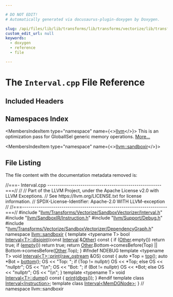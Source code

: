 ```yaml
---

# DO NOT EDIT!
# Automatically generated via docusaurus-plugin-doxygen by Doxygen.

slug: /api/files/lib/lib/transforms/lib/transforms/vectorize/lib/transforms/vectorize/sandboxvectorizer/interval-cpp
custom_edit_url: null
keywords:
  - doxygen
  - reference
  - file

---
```





# The `Interval.cpp` File Reference

<DoxygenPage pluginConfig={pluginConfig}>



## Included Headers

<IncludesList>
<IncludesListItem
  filePath="llvm/Transforms/Vectorize/SandboxVectorizer/Interval.h"
  permalink="/docs/api/files/include/include/llvm/include/llvm/transforms/include/llvm/transforms/vectorize/include/llvm/transforms/vectorize/sandboxvectorizer/interval-h"
  isLocal="true" />
<IncludesListItem
  filePath="llvm/SandboxIR/Instruction.h"
  permalink="/docs/api/files/include/include/llvm/include/llvm/sandboxir/instruction-h"
  isLocal="true" />
<IncludesListItem
  filePath="llvm/Support/Debug.h"
  permalink="/docs/api/files/include/include/llvm/include/llvm/support/debug-h"
  isLocal="true" />
<IncludesListItem
  filePath="llvm/Transforms/Vectorize/SandboxVectorizer/DependencyGraph.h"
  permalink="/docs/api/files/include/include/llvm/include/llvm/transforms/include/llvm/transforms/vectorize/include/llvm/transforms/vectorize/sandboxvectorizer/dependencygraph-h"
  isLocal="true" />
</IncludesList>

## Namespaces Index

<MembersIndex>

<MembersIndexItem
  type="namespace"
  name={<><a href="/docs/api/namespaces/llvm">llvm</a></>}>
This is an optimization pass for GlobalISel generic memory operations. <a href="/docs/api/namespaces/llvm/#details">More...</a>
</MembersIndexItem>

<MembersIndexItem
  type="namespace"
  name={<><a href="/docs/api/namespaces/llvm/sandboxir">llvm::sandboxir</a></>}>
</MembersIndexItem>

</MembersIndex>


## File Listing

The file content with the documentation metadata removed is:

<ProgramListing>

<Link id="l00001" /><CodeLine lineNumber="1"><span class="doxyHighlightComment">//===- Interval.cpp -------------------------------------------------------===//</span></CodeLine>
<Link id="l00002" /><CodeLine lineNumber="2"><span class="doxyHighlightComment">//</span></CodeLine>
<Link id="l00003" /><CodeLine lineNumber="3"><span class="doxyHighlightComment">// Part of the LLVM Project, under the Apache License v2.0 with LLVM Exceptions.</span></CodeLine>
<Link id="l00004" /><CodeLine lineNumber="4"><span class="doxyHighlightComment">// See https://llvm.org/LICENSE.txt for license information.</span></CodeLine>
<Link id="l00005" /><CodeLine lineNumber="5"><span class="doxyHighlightComment">// SPDX-License-Identifier: Apache-2.0 WITH LLVM-exception</span></CodeLine>
<Link id="l00006" /><CodeLine lineNumber="6"><span class="doxyHighlightComment">//</span></CodeLine>
<Link id="l00007" /><CodeLine lineNumber="7"><span class="doxyHighlightComment">//===----------------------------------------------------------------------===//</span></CodeLine>
<Link id="l00008" /><CodeLine lineNumber="8"></CodeLine>
<Link id="l00009" /><CodeLine lineNumber="9"><span class="doxyHighlightPreprocessor">#include &quot;<a href="/docs/api/files/include/include/llvm/include/llvm/transforms/include/llvm/transforms/vectorize/include/llvm/transforms/vectorize/sandboxvectorizer/interval-h">llvm/Transforms/Vectorize/SandboxVectorizer/Interval.h</a>&quot;</span></CodeLine>
<Link id="l00010" /><CodeLine lineNumber="10"><span class="doxyHighlightPreprocessor">#include &quot;<a href="/docs/api/files/include/include/llvm/include/llvm/sandboxir/instruction-h">llvm/SandboxIR/Instruction.h</a>&quot;</span></CodeLine>
<Link id="l00011" /><CodeLine lineNumber="11"><span class="doxyHighlightPreprocessor">#include &quot;<a href="/docs/api/files/include/include/llvm/include/llvm/support/debug-h">llvm/Support/Debug.h</a>&quot;</span></CodeLine>
<Link id="l00012" /><CodeLine lineNumber="12"><span class="doxyHighlightPreprocessor">#include &quot;<a href="/docs/api/files/include/include/llvm/include/llvm/transforms/include/llvm/transforms/vectorize/include/llvm/transforms/vectorize/sandboxvectorizer/dependencygraph-h">llvm/Transforms/Vectorize/SandboxVectorizer/DependencyGraph.h</a>&quot;</span></CodeLine>
<Link id="l00013" /><CodeLine lineNumber="13"></CodeLine>
<Link id="l00014" /><CodeLine lineNumber="14"><span class="doxyHighlightKeyword">namespace </span><span class="doxyHighlight"><a href="/docs/api/namespaces/llvm/sandboxir">llvm::sandboxir</a> &#123;</span></CodeLine>
<Link id="l00015" /><CodeLine lineNumber="15"></CodeLine>
<Link id="l00016" /><CodeLine lineNumber="16" lineLink="/docs/api/classes/llvm/sandboxir/interval/#ab15c1efdc5ca71375a50ecbd423f7fa7"><span class="doxyHighlightKeyword">template</span><span class="doxyHighlight"> &lt;</span><span class="doxyHighlightKeyword">typename</span><span class="doxyHighlight"> T&gt; </span><span class="doxyHighlightKeywordType">bool</span><span class="doxyHighlight"> <a href="/docs/api/classes/llvm/sandboxir/interval/#af9a97e5d9ab0fa2a28ce4315873d3742">Interval&lt;T&gt;::disjoint</a>(</span><span class="doxyHighlightKeyword">const</span><span class="doxyHighlight"> <a href="/docs/api/classes/llvm/sandboxir/interval/#af9a97e5d9ab0fa2a28ce4315873d3742">Interval</a> &amp;<a href="/docs/api/namespaces/llvm/#a9eb4f5b98b70ee4fab9614ed58282c1fa6311ae17c1ee52b36e68aaf4ad066387">Other</a>)</span><span class="doxyHighlightKeyword"> const </span><span class="doxyHighlight">&#123;</span></CodeLine>
<Link id="l00017" /><CodeLine lineNumber="17"><span class="doxyHighlight">  </span><span class="doxyHighlightKeywordFlow">if</span><span class="doxyHighlight"> (<a href="/docs/api/namespaces/llvm/#a9eb4f5b98b70ee4fab9614ed58282c1fa6311ae17c1ee52b36e68aaf4ad066387">Other</a>.empty())</span></CodeLine>
<Link id="l00018" /><CodeLine lineNumber="18"><span class="doxyHighlight">    </span><span class="doxyHighlightKeywordFlow">return</span><span class="doxyHighlight"> </span><span class="doxyHighlightKeyword">true</span><span class="doxyHighlight">;</span></CodeLine>
<Link id="l00019" /><CodeLine lineNumber="19"><span class="doxyHighlight">  </span><span class="doxyHighlightKeywordFlow">if</span><span class="doxyHighlight"> (<a href="/docs/api/namespaces/llvm/sandboxir/#a0e9cf49b789ff0825ffea99d23afd013">empty</a>())</span></CodeLine>
<Link id="l00020" /><CodeLine lineNumber="20"><span class="doxyHighlight">    </span><span class="doxyHighlightKeywordFlow">return</span><span class="doxyHighlight"> </span><span class="doxyHighlightKeyword">true</span><span class="doxyHighlight">;</span></CodeLine>
<Link id="l00021" /><CodeLine lineNumber="21"><span class="doxyHighlight">  </span><span class="doxyHighlightKeywordFlow">return</span><span class="doxyHighlight"> <a href="/docs/api/namespaces/llvm/#a9eb4f5b98b70ee4fab9614ed58282c1fa6311ae17c1ee52b36e68aaf4ad066387">Other</a>.Bottom-&gt;comesBefore(Top) || Bottom-&gt;comesBefore(<a href="/docs/api/namespaces/llvm/#a9eb4f5b98b70ee4fab9614ed58282c1fa6311ae17c1ee52b36e68aaf4ad066387">Other</a>.Top);</span></CodeLine>
<Link id="l00022" /><CodeLine lineNumber="22"><span class="doxyHighlight">&#125;</span></CodeLine>
<Link id="l00023" /><CodeLine lineNumber="23"></CodeLine>
<Link id="l00024" /><CodeLine lineNumber="24"><span class="doxyHighlightPreprocessor">#ifndef NDEBUG</span></CodeLine>
<Link id="l00025" /><CodeLine lineNumber="25" lineLink="/docs/api/classes/llvm/sandboxir/interval/#ae3d24fa51c6aa817d451a7eb2c17735a"><span class="doxyHighlightKeyword">template</span><span class="doxyHighlight"> &lt;</span><span class="doxyHighlightKeyword">typename</span><span class="doxyHighlight"> T&gt; </span><span class="doxyHighlightKeywordType">void</span><span class="doxyHighlight"> <a href="/docs/api/classes/llvm/sandboxir/interval/#af9a97e5d9ab0fa2a28ce4315873d3742">Interval&lt;T&gt;::print</a>(<a href="/docs/api/classes/llvm/raw-ostream">raw&#95;ostream</a> &amp;OS)</span><span class="doxyHighlightKeyword"> const </span><span class="doxyHighlight">&#123;</span></CodeLine>
<Link id="l00026" /><CodeLine lineNumber="26"><span class="doxyHighlight">  </span><span class="doxyHighlightKeyword">auto</span><span class="doxyHighlight"> &#42;Top = <a href="/docs/api/classes/llvm/sandboxir/interval/#abe73e2d461fdd73a08d47fc4968e49e9">top</a>();</span></CodeLine>
<Link id="l00027" /><CodeLine lineNumber="27"><span class="doxyHighlight">  </span><span class="doxyHighlightKeyword">auto</span><span class="doxyHighlight"> &#42;Bot = <a href="/docs/api/classes/llvm/sandboxir/interval/#a6c8ab591004dccad507600e836e262f1">bottom</a>();</span></CodeLine>
<Link id="l00028" /><CodeLine lineNumber="28"><span class="doxyHighlight">  OS &lt;&lt; </span><span class="doxyHighlightStringLiteral">&quot;Top: &quot;</span><span class="doxyHighlight">;</span></CodeLine>
<Link id="l00029" /><CodeLine lineNumber="29"><span class="doxyHighlight">  </span><span class="doxyHighlightKeywordFlow">if</span><span class="doxyHighlight"> (Top != </span><span class="doxyHighlightKeyword">nullptr</span><span class="doxyHighlight">)</span></CodeLine>
<Link id="l00030" /><CodeLine lineNumber="30"><span class="doxyHighlight">    OS &lt;&lt; &#42;Top;</span></CodeLine>
<Link id="l00031" /><CodeLine lineNumber="31"><span class="doxyHighlight">  </span><span class="doxyHighlightKeywordFlow">else</span></CodeLine>
<Link id="l00032" /><CodeLine lineNumber="32"><span class="doxyHighlight">    OS &lt;&lt; </span><span class="doxyHighlightStringLiteral">&quot;nullptr&quot;</span><span class="doxyHighlight">;</span></CodeLine>
<Link id="l00033" /><CodeLine lineNumber="33"><span class="doxyHighlight">  OS &lt;&lt; </span><span class="doxyHighlightStringLiteral">&quot;\\n&quot;</span><span class="doxyHighlight">;</span></CodeLine>
<Link id="l00034" /><CodeLine lineNumber="34"></CodeLine>
<Link id="l00035" /><CodeLine lineNumber="35"><span class="doxyHighlight">  OS &lt;&lt; </span><span class="doxyHighlightStringLiteral">&quot;Bot: &quot;</span><span class="doxyHighlight">;</span></CodeLine>
<Link id="l00036" /><CodeLine lineNumber="36"><span class="doxyHighlight">  </span><span class="doxyHighlightKeywordFlow">if</span><span class="doxyHighlight"> (Bot != </span><span class="doxyHighlightKeyword">nullptr</span><span class="doxyHighlight">)</span></CodeLine>
<Link id="l00037" /><CodeLine lineNumber="37"><span class="doxyHighlight">    OS &lt;&lt; &#42;Bot;</span></CodeLine>
<Link id="l00038" /><CodeLine lineNumber="38"><span class="doxyHighlight">  </span><span class="doxyHighlightKeywordFlow">else</span></CodeLine>
<Link id="l00039" /><CodeLine lineNumber="39"><span class="doxyHighlight">    OS &lt;&lt; </span><span class="doxyHighlightStringLiteral">&quot;nullptr&quot;</span><span class="doxyHighlight">;</span></CodeLine>
<Link id="l00040" /><CodeLine lineNumber="40"><span class="doxyHighlight">  OS &lt;&lt; </span><span class="doxyHighlightStringLiteral">&quot;\\n&quot;</span><span class="doxyHighlight">;</span></CodeLine>
<Link id="l00041" /><CodeLine lineNumber="41"><span class="doxyHighlight">&#125;</span></CodeLine>
<Link id="l00042" /><CodeLine lineNumber="42" lineLink="/docs/api/classes/llvm/sandboxir/interval/#a55b494c8df92e16517133d12595dd17f"><span class="doxyHighlightKeyword">template</span><span class="doxyHighlight"> &lt;</span><span class="doxyHighlightKeyword">typename</span><span class="doxyHighlight"> T&gt; </span><span class="doxyHighlightKeywordType">void</span><span class="doxyHighlight"> <a href="/docs/api/classes/llvm/sandboxir/interval/#af9a97e5d9ab0fa2a28ce4315873d3742">Interval&lt;T&gt;::dump</a>()</span><span class="doxyHighlightKeyword"> const </span><span class="doxyHighlight">&#123; <a href="/docs/api/namespaces/llvm/#a50bf746ca1858c0e272e3a802fc27942">print</a>(<a href="/docs/api/namespaces/llvm/#a7c46c742c31be54870e2038048e6b391">dbgs</a>()); &#125;</span></CodeLine>
<Link id="l00043" /><CodeLine lineNumber="43"><span class="doxyHighlightPreprocessor">#endif</span></CodeLine>
<Link id="l00044" /><CodeLine lineNumber="44"></CodeLine>
<Link id="l00045" /><CodeLine lineNumber="45"><span class="doxyHighlightKeyword">template</span><span class="doxyHighlight"> </span><span class="doxyHighlightKeyword">class </span><span class="doxyHighlight"><a href="/docs/api/classes/llvm/sandboxir/interval">Interval&lt;Instruction&gt;</a>;</span></CodeLine>
<Link id="l00046" /><CodeLine lineNumber="46"><span class="doxyHighlightKeyword">template</span><span class="doxyHighlight"> </span><span class="doxyHighlightKeyword">class </span><span class="doxyHighlight"><a href="/docs/api/classes/llvm/sandboxir/interval">Interval&lt;MemDGNode&gt;</a>;</span></CodeLine>
<Link id="l00047" /><CodeLine lineNumber="47"></CodeLine>
<Link id="l00048" /><CodeLine lineNumber="48"><span class="doxyHighlight">&#125; </span><span class="doxyHighlightComment">// namespace llvm::sandboxir</span></CodeLine>

</ProgramListing>


</DoxygenPage>
